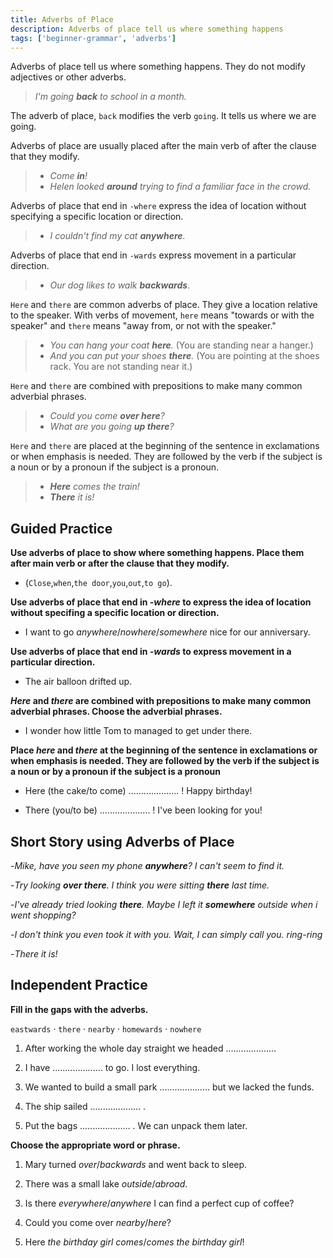 ```yaml
---
title: Adverbs of Place
description: Adverbs of place tell us where something happens
tags: ['beginner-grammar', 'adverbs']
---
```



Adverbs of place tell us where something happens. They do not modify adjectives or other adverbs.

> _I'm going **back** to school in a month._

The adverb of place, `back` modifies the verb `going`. It tells us where we are going.

Adverbs of place are usually placed after the main verb of after the clause that they modify.

> - _Come **in**!_
> - _Helen looked **around** trying to find a familiar face in the crowd._

Adverbs of place that end in `-where` express the idea of location without specifying a specific location or direction.

> - _I couldn't find my cat **anywhere**._

Adverbs of place that end in `-wards` express movement in a particular direction.

> - _Our dog likes to walk **backwards**_.

`Here` and `there` are common adverbs of place. They give a location relative to the speaker. With verbs of movement, `here` means "towards or with the speaker" and `there` means "away from, or not with the speaker."

> - _You can hang your coat **here**._ (You are standing near a hanger.)
> - _And you can put your shoes **there**._ (You are pointing at the shoes rack. You are not standing near it.)

`Here` and `there` are combined with prepositions to make many common adverbial phrases.

> - _Could you come **over here**?_
> - _What are you going **up there**?_

`Here` and `there` are placed at the beginning of the sentence in exclamations or when emphasis is needed. They are followed by the verb if the subject is a noun or by a pronoun if the subject is a pronoun.

> - _**Here** comes the train!_
> - _**There** it is!_

## Guided Practice

**Use adverbs of place to show where something happens. Place them after main verb or after the clause that they modify.**

- (`Close`,`when`,`the door`,`you`,`out`,`to go`). <InfoTooltip label="Close the door when you go out." />

**Use adverbs of place that end in _-where_ to express the idea of location without specifing a specific location or direction.**

- I want to go _anywhere_/_nowhere_/_somewhere_ nice for our anniversary. <InfoTooltip label="I want to go somewhere nice for our anniversary." />

**Use adverbs of place that end in _-wards_ to express movement in a particular direction.**

- The air balloon drifted up. <InfoTooltip label="The air balloon drifted upwards." />

**_Here_ and _there_ are combined with prepositions to make many common adverbial phrases. Choose the adverbial phrases.**

- I wonder how little Tom to managed to get under there. <InfoTooltip label="under there" />

**Place _here_ and _there_ at the beginning of the sentence in exclamations or when emphasis is needed. They are followed by the verb if the subject is a noun or by a pronoun if the subject is a pronoun**

- Here (the cake/to come) .................... ! Happy birthday! <InfoTooltip label="Here comes the cake! Happy birthday!" />

- There (you/to be) .................... ! I've been looking for you! <InfoTooltip label="There you are! I've been looking for you!" />

## Short Story using Adverbs of Place

-_Mike, have you seen my phone **anywhere**? I can't seem to find it._

-_Try looking **over there**. I think you were sitting **there** last time._

-_I've already tried looking **there**. Maybe I left it **somewhere** outside when i went shopping?_

-_I don't think you even took it with you. Wait, I can simply call you. ring-ring_

-_There it is!_

## Independent Practice

**Fill in the gaps with the adverbs.**

`eastwards` · `there` · `nearby` · `homewards` · `nowhere`

1. After working the whole day straight we headed .................... <InfoTooltip label="homewards" />

2. I have .................... to go. I lost everything. <InfoTooltip label="nowhere" />

3. We wanted to build a small park .................... but we lacked the funds. <InfoTooltip label="nearby" />

4. The ship sailed .................... . <InfoTooltip label="eastwards" />

5. Put the bags .................... . We can unpack them later. <InfoTooltip label="there" />

**Choose the appropriate word or phrase.**

1. Mary turned _over_/_backwards_ and went back to sleep. <InfoTooltip label="over" />

2. There was a small lake _outside_/_abroad_. <InfoTooltip label="outside" />

3. Is there _everywhere_/_anywhere_ I can find a perfect cup of coffee? <InfoTooltip label="anywhere" />

4. Could you come over _nearby_/_here_? <InfoTooltip label="here" />

5. Here _the birthday girl comes_/_comes the birthday girl_! <InfoTooltip label="Here comes the birthday girl!" />
